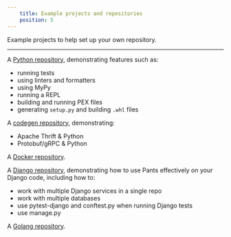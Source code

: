 ```yaml
---
    title: Example projects and repositories
    position: 5
---
```


Example projects to help set up your own repository.

---

A [Python repository](https://github.com/pantsbuild/example-python), demonstrating features such as:

- running tests
- using linters and formatters
- using MyPy
- running a REPL
- building and running PEX files
- generating `setup.py` and building `.whl` files

A [codegen repository](https://github.com/pantsbuild/example-codegen), demonstrating:

- Apache Thrift & Python
- Protobuf/gRPC & Python

A [Docker repository](https://github.com/pantsbuild/example-docker).

A [Django repository](https://github.com/pantsbuild/example-django), demonstrating how to use Pants effectively on your Django code, including how to:

- work with multiple Django services in a single repo
- work with multiple databases
- use pytest-django and conftest.py when running Django tests
- use manage.py

A [Golang repository](https://github.com/pantsbuild/example-golang).


